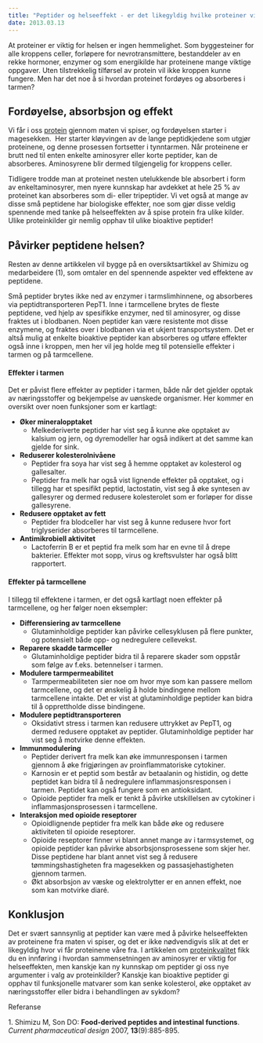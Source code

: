 ```yaml
---
title: "Peptider og helseeffekt - er det likegyldig hvilke proteiner vi spiser?"
date: 2013.03.13
---
```


At proteiner er viktig for helsen er ingen hemmelighet. Som byggesteiner for alle kroppens celler, forløpere for nevrotransmittere, bestanddeler av en rekke hormoner, enzymer og som energikilde har proteinene mange viktige oppgaver. Uten tilstrekkelig tilførsel av protein vil ikke kroppen kunne fungere. Men har det noe å si hvordan proteinet fordøyes og absorberes i tarmen?

## Fordøyelse, absorbsjon og effekt

Vi får i oss [protein](naeringsstoffer/protein.qmd) gjennom maten vi spiser, og fordøyelsen starter i magesekken.  Her starter kløyvingen av de lange peptidkjedene som utgjør proteinene, og denne prosessen fortsetter i tynntarmen. Når proteinene er brutt ned til enten enkelte aminosyrer eller korte peptider, kan de absorberes. Aminosyrene blir dermed tilgjengelig for kroppens celler.

Tidligere trodde man at proteinet nesten utelukkende ble absorbert i form av enkeltaminosyrer, men nyere kunnskap har avdekket at hele 25 % av proteinet kan absorberes som di- eller tripeptider. Vi vet også at mange av disse små peptidene har biologiske effekter, noe som gjør disse veldig spennende med tanke på helseeffekten av å spise protein fra ulike kilder. Ulike proteinkilder gir nemlig opphav til ulike bioaktive peptider!

## Påvirker peptidene helsen?

Resten av denne artikkelen vil bygge på en oversiktsartikkel av Shimizu og medarbeidere (1), som omtaler en del spennende aspekter ved effektene av peptidene.

Små peptider brytes ikke ned av enzymer i tarmslimhinnene, og absorberes via peptidtransporteren PepT1. Inne i tarmcellene brytes de fleste peptidene, ved hjelp av spesifikke enzymer, ned til aminosyrer, og disse fraktes ut i blodbanen. Noen peptider kan være resistente mot disse enzymene, og fraktes over i blodbanen via et ukjent transportsystem. Det er altså mulig at enkelte bioaktive peptider kan absorberes og utføre effekter også inne i kroppen, men her vil jeg holde meg til potensielle effekter i tarmen og på tarmcellene.

#### Effekter i tarmen

Det er påvist flere effekter av peptider i tarmen, både når det gjelder opptak av næringsstoffer og bekjempelse av uønskede organismer. Her kommer en oversikt over noen funksjoner som er kartlagt:

-   **Øker mineralopptaket**
    -   Melkederiverte peptider har vist seg å kunne øke opptaket av kalsium og jern, og dyremodeller har også indikert at det samme kan gjelde for sink.
-   **Reduserer kolesterolnivåene**
    -   Peptider fra soya har vist seg å hemme opptaket av kolesterol og gallesalter.
    -   Peptider fra melk har også vist lignende effekter på opptaket, og i tillegg har et spesifikt peptid, lactostatin, vist seg å øke syntesen av gallesyrer og dermed redusere kolesterolet som er forløper for disse gallesyrene.
-   **Redusere opptaket av fett**
    -   Peptider fra blodceller har vist seg å kunne redusere hvor fort triglyserider absorberes til tarmcellene.
-   **Antimikrobiell aktivitet**
    -   Lactoferrin B er et peptid fra melk som har en evne til å drepe bakterier. Effekter mot sopp, virus og kreftsvulster har også blitt rapportert.

#### Effekter på tarmcellene

I tillegg til effektene i tarmen, er det også kartlagt noen effekter på tarmcellene, og her følger noen eksempler:

-   **Differensiering av tarmcellene**
    -   Glutaminholdige peptider kan påvirke cellesyklusen på flere punkter, og potensielt både opp- og nedregulere cellevekst.
-   **Reparere skadde tarmceller**
    -   Glutaminholdige peptider bidra til å reparere skader som oppstår som følge av f.eks. betennelser i tarmen.
-   **Modulere tarmpermeabilitet**
    -   Tarmpermeabiliteten sier noe om hvor mye som kan passere mellom tarmcellene, og det er ønskelig å holde bindingene mellom tarmcellene intakte. Det er vist at glutaminholdige peptider kan bidra til å opprettholde disse bindingene.
-   **Modulere peptidtransporteren**
    -   Oksidativt stress i tarmen kan redusere uttrykket av PepT1, og dermed redusere opptaket av peptider. Glutaminholdige peptider har vist seg å motvirke denne effekten.
-   **Immunmodulering**
    -   Peptider derivert fra melk kan øke immunresponsen i tarmen gjennom å øke frigjøringen av proinflammatoriske cytokiner.
    -   Karnosin er et peptid som består av betaalanin og histidin, og dette peptidet kan bidra til å nedregulere inflammasjonsresponsen i tarmen. Peptidet kan også fungere som en antioksidant.
    -   Opioide peptider fra melk er tenkt å påvirke utskillelsen av cytokiner i inflammasjonsprosessen i tarmcellene.
-   **Interaksjon med opioide reseptorer**
    -   Opioidlignende peptider fra melk kan både øke og redusere aktiviteten til opioide reseptorer.
    -   Opioide reseptorer finner vi blant annet mange av i tarmsystemet, og opioide peptider kan påvirke absorbsjonsprosessene som skjer her. Disse peptidene har blant annet vist seg å redusere tømmingshastigheten fra magesekken og passasjehastigheten gjennom tarmen.
    -   Økt absorbsjon av væske og elektrolytter er en annen effekt, noe som kan motvirke diaré.

## Konklusjon

Det er svært sannsynlig at peptider kan være med å påvirke helseeffekten av proteinene fra maten vi spiser, og det er ikke nødvendigvis slik at det er likegyldig hvor vi får proteinene våre fra. I artikkelen om [proteinkvalitet](proteinkvalitet.qmd) fikk du en innføring i hvordan sammensetningen av aminosyrer er viktig for helseeffekten, men kanskje kan ny kunnskap om peptider gi oss nye argumenter i valg av proteinkilder? Kanskje kan bioaktive peptider gi opphav til funksjonelle matvarer som kan senke kolesterol, øke opptaket av næringsstoffer eller bidra i behandlingen av sykdom?

Referanse

1\. Shimizu M, Son DO: **Food-derived peptides and intestinal functions**. *Current pharmaceutical design* 2007, **13**(9):885-895.
